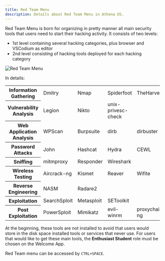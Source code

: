 ```yaml
---
title: Red Team Menu
description: Details about Red Team Menu in Athena OS.
---
```


Red Team Menu is born for organizing in pretty manner all main security tools that users need to start their hacking activity. It consists of two levels:
* 1st level containing several hacking categories, plus browser and VSCodium as editor
* 2nd level consisting of hacking tools deployed for each hacking category

![Red Team Menu](@assets/redteam-menu.png)

In details:
<table>
  <tr>
    <th>Information Gathering</th>
    <td>Dmitry</td>
    <td>Nmap</td>
    <td>Spiderfoot</td>
    <td>TheHarvester</td>
    <td>enum4linux</td>
    <td>wafw00f</td>
    <td>Fierce</td>
  </tr>
  <tr>
    <th>Vulnerability Analysis</th>
    <td>Legion</td>
    <td>Nikto</td>
    <td>unix-privesc-check</td>
  </tr>
  <tr>
    <th>Web Application Analysis</th>
    <td>WPScan</td>
    <td>Burpsuite</td>
    <td>dirb</td>
    <td>dirbuster</td>
    <td>ffuf</td>
    <td>Wfuzz</td>
    <td>sqlmap</td>
  </tr>
  <tr>
    <th>Password Attacks</th>
    <td>John</td>
    <td>Hashcat</td>
    <td>Hydra</td>
    <td>CEWL</td>
    <td>CRUNCH</td>
    <td>RSMangler</td>
    <td>Medusa</td>
  </tr>
  <tr>
    <th>Sniffing</th>
    <td>mitmproxy</td>
    <td>Responder</td>
    <td>Wireshark</td>
  </tr>
  <tr>
    <th>Wireless Testing</th>
    <td>Aircrack-ng</td>
    <td>Kismet</td>
    <td>Reaver</td>
    <td>Wifite</td>
    <td>Fern Wifi Cracker</td>
    <td>Spooftooph</td>
  </tr>
  <tr>
    <th>Reverse Engineering</th>
    <td>NASM</td>
    <td>Radare2</td>
  </tr>
  <tr>
    <th>Exploitation</th>
    <td>SearchSploit</td>
    <td>Metasploit</td>
    <td>SEToolkit</td>
  </tr>
  <tr>
    <th>Post Exploitation</th>
    <td>PowerSploit</td>
    <td>Mimikatz</td>
    <td>evil-winrm</td>
    <td>proxychains-ng</td>
    <td>weevely</td>
  </tr>
</table>

At the beginning, these tools are not installed to avoid that users would store in the disk space installed tools or services that never use. For users that would like to get these main tools, the **Enthusiast Student** role must be chosen on the Welcome App.

Red Team menu can be accessed by `CTRL+SPACE`.